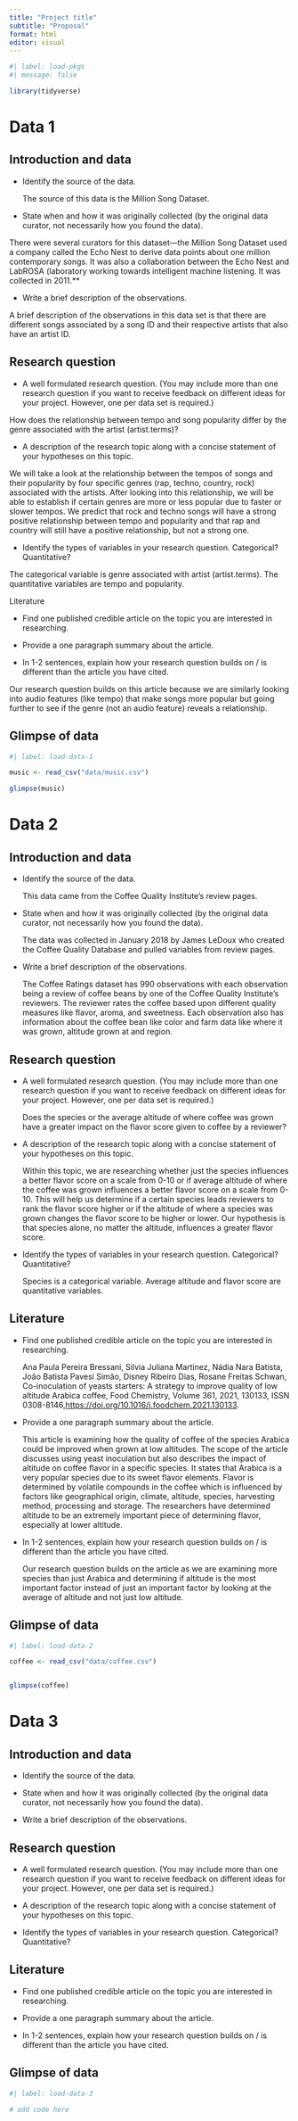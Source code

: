 ```yaml
---
title: "Project title"
subtitle: "Proposal"
format: html
editor: visual
---
```


```r
#| label: load-pkgs
#| message: false

library(tidyverse)
```

# Data 1

## Introduction and data

-   Identify the source of the data.

    The source of this data is the Million Song Dataset.

-   State when and how it was originally collected (by the original data curator, not necessarily how you found the data).

There were several curators for this dataset---the Million Song Dataset used a company called the Echo Nest to derive data points about one million contemporary songs. It was also a collaboration between the Echo Nest and LabROSA (laboratory working towards intelligent machine listening. It was collected in 2011.\*\*

-   Write a brief description of the observations.

A brief description of the observations in this data set is that there are different songs associated by a song ID and their respective artists that also have an artist ID.

## Research question

-   A well formulated research question. (You may include more than one research question if you want to receive feedback on different ideas for your project. However, one per data set is required.)

How does the relationship between tempo and song popularity differ by the genre associated with the artist (artist.terms)?

-   A description of the research topic along with a concise statement of your hypotheses on this topic.

We will take a look at the relationship between the tempos of songs and their popularity by four specific genres (rap, techno, country, rock) associated with the artists. After looking into this relationship, we will be able to establish if certain genres are more or less popular due to faster or slower tempos. We predict that rock and techno songs will have a strong positive relationship between tempo and popularity and that rap and country will still have a positive relationship, but not a strong one.

-   Identify the types of variables in your research question. Categorical? Quantitative?

The categorical variable is genre associated with artist (artist.terms). The quantitative variables are tempo and popularity.

Literature

-   Find one published credible article on the topic you are interested in researching.

-   Provide a one paragraph summary about the article.

-   In 1-2 sentences, explain how your research question builds on / is different than the article you have cited.

Our research question builds on this article because we are similarly looking into audio features (like tempo) that make songs more popular but going further to see if the genre (not an audio feature) reveals a relationship.

## Glimpse of data

```r
#| label: load-data-1

music <- read_csv("data/music.csv")

glimpse(music)
```

# Data 2

## Introduction and data

-   Identify the source of the data.

    This data came from the Coffee Quality Institute's review pages. 

-   State when and how it was originally collected (by the original data curator, not necessarily how you found the data).

    The data was collected in January 2018 by James LeDoux who created the Coffee Quality Database and pulled variables from review pages. 

-   Write a brief description of the observations.

    The Coffee Ratings dataset has 990 observations with each observation being a review of coffee beans by one of the Coffee Quality Institute's reviewers. The reviewer rates the coffee based upon different quality measures like flavor, aroma, and sweetness. Each observation also has information about the coffee bean like color and farm data like where it was grown, altitude grown at and region. 

## Research question

-   A well formulated research question. (You may include more than one research question if you want to receive feedback on different ideas for your project. However, one per data set is required.)

    Does the species or the average altitude of where coffee was grown have a greater impact on the flavor score given to coffee by a reviewer?

-   A description of the research topic along with a concise statement of your hypotheses on this topic.

    Within this topic, we are researching whether just the species influences a better flavor score on a scale from 0-10 or if average altitude of where the coffee was grown influences a better flavor score on a scale from 0-10. This will help us determine if a certain species leads reviewers to rank the flavor score higher or if the altitude of where a species was grown changes the flavor score to be higher or lower. Our hypothesis is that species alone, no matter the altitude, influences a greater flavor score.

-   Identify the types of variables in your research question. Categorical? Quantitative?

    Species is a categorical variable. Average altitude and flavor score are quantitative variables.

## Literature

-   Find one published credible article on the topic you are interested in researching.

    Ana Paula Pereira Bressani, Silvia Juliana Martinez, Nádia Nara Batista, João Batista Pavesi Simão, Disney Ribeiro Dias, Rosane Freitas Schwan, Co-inoculation of yeasts starters: A strategy to improve quality of low altitude Arabica coffee, Food Chemistry, Volume 361, 2021, 130133, ISSN 0308-8146,<https://doi.org/10.1016/j.foodchem.2021.130133>. 

-   Provide a one paragraph summary about the article.

    This article is examining how the quality of coffee of the species Arabica could be improved when grown at low altitudes. The scope of the article discusses using yeast inoculation but also describes the impact of altitude on coffee flavor in a specific species. It states that Arabica is a very popular species due to its sweet flavor elements. Flavor is determined by volatile compounds in the coffee which is influenced by factors like geographical origin, climate, altitude, species, harvesting method, processing and storage. The researchers have determined altitude to be an extremely important piece of determining flavor, especially at lower altitude. 

-   In 1-2 sentences, explain how your research question builds on / is different than the article you have cited.

    Our research question builds on the article as we are examining more species than just Arabica and determining if altitude is the most important factor instead of just an important factor by looking at the average of altitude and not just low altitude.

## Glimpse of data

```r
#| label: load-data-2

coffee <- read_csv("data/coffee.csv")


glimpse(coffee)
```

# Data 3

## Introduction and data

-   Identify the source of the data.

-   State when and how it was originally collected (by the original data curator, not necessarily how you found the data).

-   Write a brief description of the observations.

## Research question

-   A well formulated research question. (You may include more than one research question if you want to receive feedback on different ideas for your project. However, one per data set is required.)

-   A description of the research topic along with a concise statement of your hypotheses on this topic.

-   Identify the types of variables in your research question. Categorical? Quantitative?

## Literature

-   Find one published credible article on the topic you are interested in researching.

-   Provide a one paragraph summary about the article.

-   In 1-2 sentences, explain how your research question builds on / is different than the article you have cited.

## Glimpse of data

```r
#| label: load-data-3

# add code here
```
